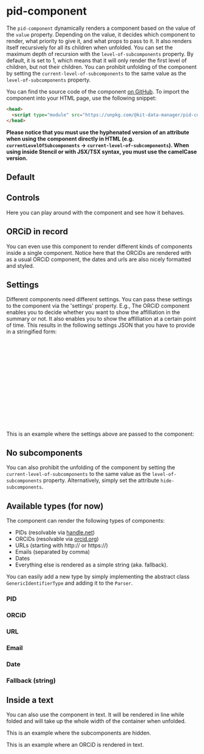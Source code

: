 

<Meta of={PIDComponentStories} />

# pid-component

The `pid-component` dynamically renders a component based on the value of the `value` property.
Depending on the value, it decides which component to render, what priority to give it, and what props to pass to it.
It also renders itself recursively for all its children when unfolded.
You can set the maximum depth of recursion with the `level-of-subcomponents` property.
By default, it is set to 1, which means that it will only render the first level of children, but not their children.
You can prohibit unfolding of the component by setting the `current-level-of-subcomponents` to the same value as the `level-of-subcomponents` property.

You can find the source code of the component [on GitHub](https://github.com/kit-data-manager/pid-component).
To import the component into your HTML page, use the following snippet:

```html
<head>
  <script type="module" src="https://unpkg.com/@kit-data-manager/pid-component"></script>
</head>
```

**Please notice that you must use the hyphenated version of an attribute when using the component directly in HTML (e.g. `currentLevelOfSubcomponents` -> `current-level-of-subcomponents`).
When using inside Stencil or with JSX/TSX syntax, you must use the camelCase version.**

## Default

<Canvas of={PIDComponentStories.Default} />

## Controls

Here you can play around with the component and see how it behaves.

<Controls />

## ORCiD in record

You can even use this component to render different kinds of components inside a single component.
Notice here that the ORCiDs are rendered with as a usual ORCiD component, the dates and urls are also nicely formatted and styled.

<Canvas of={PIDComponentStories.ORCIDInRecord} />

## Settings

Different components need different settings.
You can pass these settings to the component via the 'settings' property.
E.g., The ORCiD component enables you to decide whether you want to show the affilliation in the summary or not.
It also enables you to show the affilliation at a certain point of time.
This results in the following settings JSON that you have to provide in a stringified form:

```json
[
  {
    "type": "ORCIDConfig",
    "values": [
      {
        "name": "affiliationAt",
        "value": 949363200000
      },
      {
        "name": "showAffiliation",
        "value": true
      }
    ]
  }
]
```

This is an example where the settings above are passed to the component:

<Canvas of={PIDComponentStories.ORCIDInRecordWithSettings} />

## No subcomponents

You can also prohibit the unfolding of the component by setting the `current-level-of-subcomponents` to the same value as the `level-of-subcomponents` property.
Alternatively, simply set the attribute `hide-subcomponents`.

<Canvas of={PIDComponentStories.HandleWithoutSubcomponent} />

## Available types (for now)

The component can render the following types of components:

- PIDs (resolvable via [handle.net](handle.net))
- ORCiDs (resolvable via [orcid.org](orcid.org))
- URLs (starting with http:// or https://)
- Emails (separated by comma)
- Dates
- Everything else is rendered as a simple string (aka. fallback).

You can easily add a new type by simply implementing the abstract class `GenericIdentifierType` and adding it to the `Parser`.

### PID

<Canvas of={PIDComponentStories.Handle} />

### ORCiD

<Canvas of={PIDComponentStories.ORCID} />

### URL

<Canvas of={PIDComponentStories.URL} />

### Email

<Canvas of={PIDComponentStories.Email} />

### Date

<Canvas of={PIDComponentStories.Date} />

### Fallback (string)

<Canvas of={PIDComponentStories.Fallback} />

## Inside a text

You can also use the component in text.
It will be rendered in line while folded and will take up the whole width of the container when unfolded.

<Canvas of={PIDComponentStories.HandleInText} />

This is an example where the subcomponents are hidden.

<Canvas of={PIDComponentStories.HandleWithoutSubcomponentInText} />

This is an example where an ORCiD is rendered in text.

<Canvas of={PIDComponentStories.ORCIDInText} />
